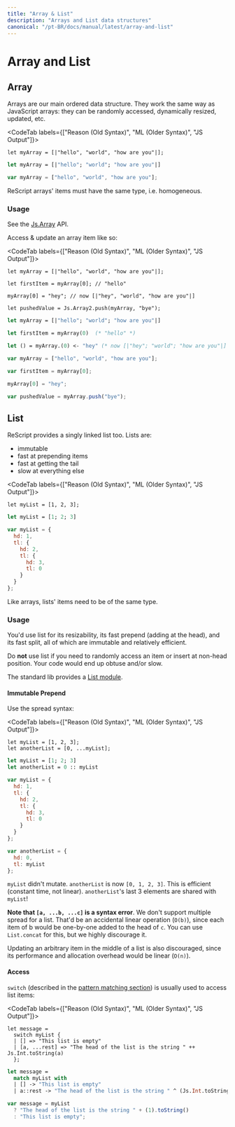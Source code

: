 ```yaml
---
title: "Array & List"
description: "Arrays and List data structures"
canonical: "/pt-BR/docs/manual/latest/array-and-list"
---
```


# Array and List

## Array

Arrays are our main ordered data structure. They work the same way as JavaScript arrays: they can be randomly accessed, dynamically resized, updated, etc.

<CodeTab labels={["Reason (Old Syntax)", "ML (Older Syntax)", "JS Output"]}>

```re
let myArray = [|"hello", "world", "how are you"|];
```
```ml
let myArray = [|"hello"; "world"; "how are you"|]
```
```js
var myArray = ["hello", "world", "how are you"];
```

</CodeTab>

ReScript arrays' items must have the same type, i.e. homogeneous.

### Usage

See the [Js.Array](api/js/array) API.

Access & update an array item like so:

<CodeTab labels={["Reason (Old Syntax)", "ML (Older Syntax)", "JS Output"]}>

```re
let myArray = [|"hello", "world", "how are you"|];

let firstItem = myArray[0]; // "hello"

myArray[0] = "hey"; // now [|"hey", "world", "how are you"|]

let pushedValue = Js.Array2.push(myArray, "bye");
```
```ml
let myArray = [|"hello"; "world"; "how are you"|]

let firstItem = myArray(0)  (* "hello" *)

let () = myArray.(0) <- "hey" (* now [|"hey"; "world"; "how are you"|] *)
```
```js
var myArray = ["hello", "world", "how are you"];

var firstItem = myArray[0];

myArray[0] = "hey";

var pushedValue = myArray.push("bye");
```

</CodeTab>

## List

ReScript provides a singly linked list too. Lists are:

- immutable
- fast at prepending items
- fast at getting the tail
- slow at everything else

<CodeTab labels={["Reason (Old Syntax)", "ML (Older Syntax)", "JS Output"]}>

```re
let myList = [1, 2, 3];
```
```ml
let myList = [1; 2; 3]
```
```js
var myList = {
  hd: 1,
  tl: {
    hd: 2,
    tl: {
      hd: 3,
      tl: 0
    }
  }
};
```

</CodeTab>

Like arrays, lists' items need to be of the same type.

### Usage

You'd use list for its resizability, its fast prepend (adding at the head), and its fast split, all of which are immutable and relatively efficient.

Do **not** use list if you need to randomly access an item or insert at non-head position. Your code would end up obtuse and/or slow.

The standard lib provides a [List module](api/belt/list).

#### Immutable Prepend

Use the spread syntax:

<CodeTab labels={["Reason (Old Syntax)", "ML (Older Syntax)", "JS Output"]}>

```re
let myList = [1, 2, 3];
let anotherList = [0, ...myList];
```
```ml
let myList = [1; 2; 3]
let anotherList = 0 :: myList
```
```js
var myList = {
  hd: 1,
  tl: {
    hd: 2,
    tl: {
      hd: 3,
      tl: 0
    }
  }
};

var anotherList = {
  hd: 0,
  tl: myList
};
```

</CodeTab>

`myList` didn't mutate. `anotherList` is now `[0, 1, 2, 3]`. This is efficient (constant time, not linear). `anotherList`'s last 3 elements are shared with `myList`!

**Note that `[a, ...b, ...c]` is a syntax error**. We don't support multiple spread for a list. That'd be an accidental linear operation (`O(b)`), since each item of b would be one-by-one added to the head of `c`. You can use `List.concat` for this, but we highly discourage it.

Updating an arbitrary item in the middle of a list is also discouraged, since its performance and allocation overhead would be linear (`O(n)`).

#### Access

`switch` (described in the [pattern matching section](pattern-matching-destructuring.md)) is usually used to access list items:

<CodeTab labels={["Reason (Old Syntax)", "ML (Older Syntax)", "JS Output"]}>

```re
let message =
  switch myList {
  | [] => "This list is empty"
  | [a, ...rest] => "The head of the list is the string " ++ Js.Int.toString(a)
  };
```
```ml
let message =
  match myList with
  | [] -> "This list is empty"
  | a::rest -> "The head of the list is the string " ^ (Js.Int.toString a)
```
```js
var message = myList
  ? "The head of the list is the string " + (1).toString()
  : "This list is empty";
```

</CodeTab>
